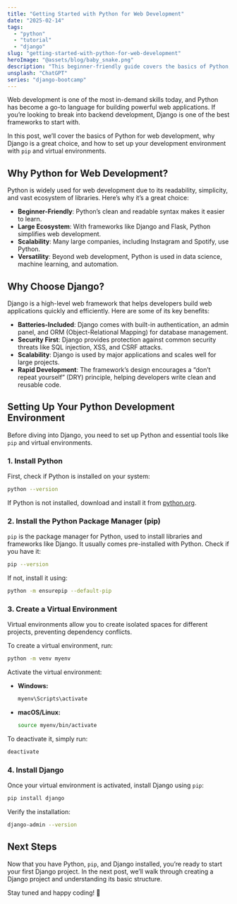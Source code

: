 ```yaml
---
title: "Getting Started with Python for Web Development"
date: "2025-02-14"
tags:
  - "python"
  - "tutorial"
  - "django"
slug: "getting-started-with-python-for-web-development"
heroImage: "@assets/blog/baby_snake.png"
description: "This beginner-friendly guide covers the basics of Python, setting up virtual environments, installing pip, and why Django is the best choice for building powerful web applications."
unsplash: "ChatGPT"
series: "django-bootcamp"
---
```


Web development is one of the most in-demand skills today, and Python has become a go-to language for building powerful web applications.
If you’re looking to break into backend development, Django is one of the best frameworks to start with.

In this post, we’ll cover the basics of Python for web development, why Django is a great choice, and how to set up your development environment with `pip` and virtual environments.

## Why Python for Web Development?

Python is widely used for web development due to its readability, simplicity, and vast ecosystem of libraries. Here’s why it’s a great choice:

- **Beginner-Friendly**: Python’s clean and readable syntax makes it easier to learn.
- **Large Ecosystem**: With frameworks like Django and Flask, Python simplifies web development.
- **Scalability**: Many large companies, including Instagram and Spotify, use Python.
- **Versatility**: Beyond web development, Python is used in data science, machine learning, and automation.

## Why Choose Django?

Django is a high-level web framework that helps developers build web applications quickly and efficiently. Here are some of its key benefits:

- **Batteries-Included**: Django comes with built-in authentication, an admin panel, and ORM (Object-Relational Mapping) for database management.
- **Security First**: Django provides protection against common security threats like SQL injection, XSS, and CSRF attacks.
- **Scalability**: Django is used by major applications and scales well for large projects.
- **Rapid Development**: The framework’s design encourages a “don’t repeat yourself” (DRY) principle, helping developers write clean and reusable code.

## Setting Up Your Python Development Environment

Before diving into Django, you need to set up Python and essential tools like `pip` and virtual environments.

### 1. Install Python

First, check if Python is installed on your system:

```sh
python --version
```

If Python is not installed, download and install it from [python.org](https://www.python.org/downloads/).

### 2. Install the Python Package Manager (pip)

`pip` is the package manager for Python, used to install libraries and frameworks like Django. It usually comes pre-installed with Python. Check if you have it:

```sh
pip --version
```

If not, install it using:

```sh
python -m ensurepip --default-pip
```

### 3. Create a Virtual Environment

Virtual environments allow you to create isolated spaces for different projects, preventing dependency conflicts.

To create a virtual environment, run:

```sh
python -m venv myenv
```

Activate the virtual environment:

- **Windows:**

  ```sh
  myenv\Scripts\activate
  ```

- **macOS/Linux:**

  ```sh
  source myenv/bin/activate
  ```

To deactivate it, simply run:

```sh
deactivate
```

### 4. Install Django

Once your virtual environment is activated, install Django using `pip`:

```sh
pip install django
```

Verify the installation:

```sh
django-admin --version
```

## Next Steps

Now that you have Python, `pip`, and Django installed, you’re ready to start your first Django project.
In the next post, we’ll walk through creating a Django project and understanding its basic structure.

Stay tuned and happy coding! 🚀
